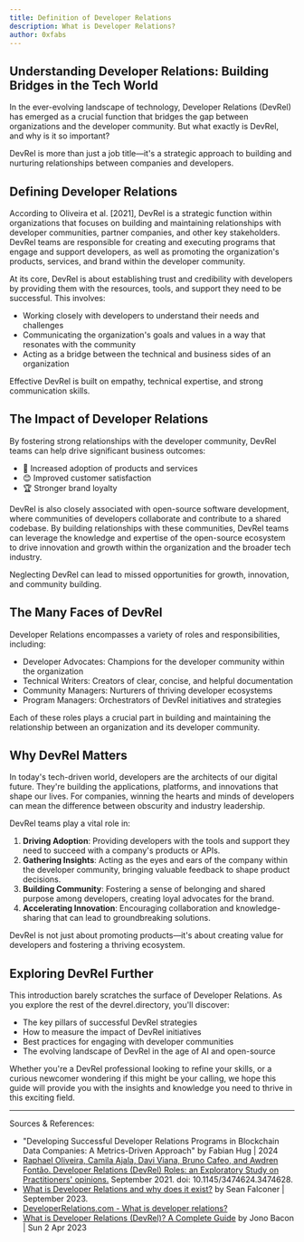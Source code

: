 ```yaml
---
title: Definition of Developer Relations
description: What is Developer Relations?
author: 0xfabs
---
```


## Understanding Developer Relations: Building Bridges in the Tech World

In the ever-evolving landscape of technology, Developer Relations (DevRel) has emerged as a crucial function that bridges the gap between organizations and the developer community. But what exactly is DevRel, and why is it so important?

<Callout>
  DevRel is more than just a job title—it's a strategic approach to building and nurturing relationships between companies and developers.
</Callout>

## Defining Developer Relations

According to Oliveira et al. [2021], DevRel is a strategic function within organizations that focuses on building and maintaining relationships with developer communities, partner companies, and other key stakeholders. DevRel teams are responsible for creating and executing programs that engage and support developers, as well as promoting the organization's products, services, and brand within the developer community.

At its core, DevRel is about establishing trust and credibility with developers by providing them with the resources, tools, and support they need to be successful. This involves:

- Working closely with developers to understand their needs and challenges
- Communicating the organization's goals and values in a way that resonates with the community
- Acting as a bridge between the technical and business sides of an organization

<Callout>
  Effective DevRel is built on empathy, technical expertise, and strong communication skills.
</Callout>

## The Impact of Developer Relations

By fostering strong relationships with the developer community, DevRel teams can help drive significant business outcomes:

- 🚀 Increased adoption of products and services
- 😊 Improved customer satisfaction
- 🏆 Stronger brand loyalty

DevRel is also closely associated with open-source software development, where communities of developers collaborate and contribute to a shared codebase. By building relationships with these communities, DevRel teams can leverage the knowledge and expertise of the open-source ecosystem to drive innovation and growth within the organization and the broader tech industry.

<Callout type="warn">
  Neglecting DevRel can lead to missed opportunities for growth, innovation, and community building.
</Callout>

## The Many Faces of DevRel

Developer Relations encompasses a variety of roles and responsibilities, including:

- Developer Advocates: Champions for the developer community within the organization
- Technical Writers: Creators of clear, concise, and helpful documentation
- Community Managers: Nurturers of thriving developer ecosystems
- Program Managers: Orchestrators of DevRel initiatives and strategies

Each of these roles plays a crucial part in building and maintaining the relationship between an organization and its developer community.

## Why DevRel Matters

In today's tech-driven world, developers are the architects of our digital future. They're building the applications, platforms, and innovations that shape our lives. For companies, winning the hearts and minds of developers can mean the difference between obscurity and industry leadership.

DevRel teams play a vital role in:

1. **Driving Adoption**: Providing developers with the tools and support they need to succeed with a company's products or APIs.
2. **Gathering Insights**: Acting as the eyes and ears of the company within the developer community, bringing valuable feedback to shape product decisions.
3. **Building Community**: Fostering a sense of belonging and shared purpose among developers, creating loyal advocates for the brand.
4. **Accelerating Innovation**: Encouraging collaboration and knowledge-sharing that can lead to groundbreaking solutions.

<Callout>
  DevRel is not just about promoting products—it's about creating value for developers and fostering a thriving ecosystem.
</Callout>

## Exploring DevRel Further

This introduction barely scratches the surface of Developer Relations. As you explore the rest of the devrel.directory, you'll discover:

- The key pillars of successful DevRel strategies
- How to measure the impact of DevRel initiatives
- Best practices for engaging with developer communities
- The evolving landscape of DevRel in the age of AI and open-source

Whether you're a DevRel professional looking to refine your skills, or a curious newcomer wondering if this might be your calling, we hope this guide will provide you with the insights and knowledge you need to thrive in this exciting field.

---

Sources & References:
- "Developing Successful Developer Relations Programs in Blockchain Data Companies: A Metrics-Driven Approach" by Fabian Hug | 2024
- [Raphael Oliveira, Camila Ajala, Davi Viana, Bruno Cafeo, and Awdren Fontão. Developer Relations (DevRel) Roles: an Exploratory Study on Practitioners' opinions.](https://dl.acm.org/doi/10.1145/3474624.3474628) September 2021. doi: 10.1145/3474624.3474628.
- [What is Developer Relations and why does it exist?](https://seanfalconer.medium.com/what-is-developer-relations-and-why-does-it-exist-37bf4ee6d3db) by Sean Falconer | September 2023.
- [DeveloperRelations.com - What is developer relations?](https://developerrelations.com/what-is-developer-relations)
- [What is Developer Relations (DevRel)? A Complete Guide](https://www.jonobacon.com/2023/04/02/what-is-developer-relations-devrel-a-complete-guide/) by Jono Bacon | Sun 2 Apr 2023